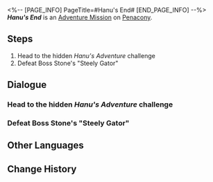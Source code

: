 <%-- [PAGE_INFO]
PageTitle=#Hanu's End#
[END_PAGE_INFO] --%>
{{Stub|Dialogue.}}
{{Mission Infobox
|id            = 8021502
|title         = 
|image         = <!--Mission Hanu's End.png-->
|type          = Adventure
|event_name    = 
|chapter       = 
|requirements  = 
* {{cx}}<!--Hidden Exploration Objective ID 8021506--> completed
* {{cx}}<!--Hidden Exploration Objective ID 8021404--> completed
* {{cx}}<!--Hidden Exploration Objective ID 8020232--> completed
|summary       = <!--official mission summary from Fate's Atlas-->
|characters    = Trailblazer
|startLocation = [[Penacony]] - [[Penacony Grand Theater]]
|world         = Penacony
|area          = Penacony Grand Theater
|prev          = 
|next          = 
|rewards       = Stellar Jade*30; Lost Crystal*3; Golden Limited - Aideen Token*1; Planet of Festivities Collectible Card*1 { text = Planet of Festivities Collectible Card &mdash; Planet of Festivities: Hanunue }; Credit*10,000
}}
'''''Hanu's End''''' is an [[Adventure Mission]] on [[Penacony]].

==Steps==
# Head to the hidden ''Hanu's Adventure'' challenge
# Defeat Boss Stone's "Steely Gator"

<!--
==Gameplay Notes==

--><!--
==Trial Character==

-->
==Dialogue==
{{Stub Dialogue}}
{{Dialogue End}}

===Head to the hidden ''Hanu's Adventure'' challenge===
{{Mission Description|type=adventure|location=Penacony Grand Theater|update|Someone mysterious claiming to be from the Clock Studios Customer Service has invited you to experience the end story of ''Hanu's Adventure''...<br />What kind of a secret is hidden behind that little Brother Hanu's story?}}
{{Dialogue Start}}
:{{tx}}
{{Dialogue End}}

===Defeat Boss Stone's "Steely Gator"===
{{Mission Description|type=adventure|location=Penacony Grand Theater|update|The despicable Boss Stone created a steel crocodile impervious to weapons. Find a way to defeat it!<br />The Hanu Rocket cannot hurt the steel crocodile, but a powerful firework might turn the tables...}}
{{Dialogue Start}}
:{{tx}}
{{Dialogue End}}

==Other Languages==
{{Other Languages
|en   = Hanu's End
|zhs  = 哈努的末路
|zht  = 哈努的末路
|ja   = ハヌの末路
|ko   = 하누의 말로
|es   = El fin de Hanu
|fr   = La Chute de Hanu
|ru   = Последний путь Хану
|th   = จุดจบของ Hanu
|vi   = Kết Cục Của Hanu
|de   = Hanus Untergang
|id   = Akhir Hanu
|pt   = O Fim de Hanu
}}

==Change History==
{{Change History|2.2}}
